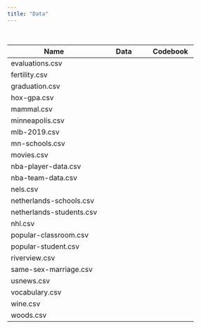 ```yaml
---
title: "Data"
---
```



<br />


<table class="table">

<thead>
<tr>
<th style="width:50%;">Name</th>
<th style="width:25%;text-align:center;">Data</th>
<th style="width:25%;text-align:center;">Codebook</th>
</tr>
</thead>


<tbody>


<tr>
<td>evaluations.csv</td>
<td align="center" style="vertical-align:middle;">
  <a href="https://raw.githubusercontent.com/zief0002/bespectacled-antelope/main/data/data/evaluations.csv">
    <span class="fas fa-file-csv" style="color: #ff2600; font-size: 20px;"></span>
  </a>
</td>
<td align="center" style="vertical-align:middle;">
  <a href="http://zief0002.github.io/bespectacled-antelope/codebooks/evaluations.html">
    <span class="fas fa-book-open" style="color: #ff2600; font-size: 20px;"></span>
  </a>
</td>
</tr>


<!-- <tr>
<td>fci-2019.csv</td>
<td align="center" style="vertical-align:middle;">
  <a href="https://raw.githubusercontent.com/zief0002/bespectacled-antelope/main/data/data/fci-2019.csv">
    <span class="fas fa-file-csv" style="color: #ff2600; font-size: 20px;"></span>
  </a>
</td>
<td align="center" style="vertical-align:middle;">
  <a href="http://zief0002.github.io/bespectacled-antelope/codebooks/fci-2019.html">
    <span class="fas fa-book-open" style="color: #ff2600; font-size: 20px;"></span>
  </a>
</td>
</tr> -->


<tr>
<td>fertility.csv</td>
<td align="center" style="vertical-align:middle;">
  <a href="https://raw.githubusercontent.com/zief0002/bespectacled-antelope/main/data/data/fertility.csv">
    <span class="fas fa-file-csv" style="color: #ff2600; font-size: 20px;"></span>
  </a>
</td>
<td align="center" style="vertical-align:middle;">
  <a href="http://zief0002.github.io/bespectacled-antelope/codebooks/fertility.html">
    <span class="fas fa-book-open" style="color: #ff2600; font-size: 20px;"></span>
  </a>
</td>
</tr>

<tr>
<td>graduation.csv</td>
<td align="center" style="vertical-align:middle;">
  <a href="https://raw.githubusercontent.com/zief0002/bespectacled-antelope/main/data/data/graduation.csv">
    <span class="fas fa-file-csv" style="color: #ff2600; font-size: 20px;"></span>
  </a>
</td>
<td align="center" style="vertical-align:middle;">
  <a href="http://zief0002.github.io/bespectacled-antelope/codebooks/graduation.html">
    <span class="fas fa-book-open" style="color: #ff2600; font-size: 20px;"></span>
  </a>
</td>
</tr>


<tr>
<td>hox-gpa.csv</td>
<td align="center" style="vertical-align:middle;">
  <a href="https://raw.githubusercontent.com/zief0002/bespectacled-antelope/main/data/data/hox-gpa.csv">
    <span class="fas fa-file-csv" style="color: #ff2600; font-size: 20px;"></span>
  </a>
</td>
<td align="center" style="vertical-align:middle;">
  <a href="http://zief0002.github.io/bespectacled-antelope/codebooks/hox-gpa.html">
    <span class="fas fa-book-open" style="color: #ff2600; font-size: 20px;"></span>
  </a>
</td>
</tr>


<tr>
<td>mammal.csv</td>
<td align="center" style="vertical-align:middle;">
  [<span class="fas fa-file-csv" style="color: #ff2600; font-size: 20px;"></span>](https://raw.githubusercontent.com/zief0002/bespectacled-antelope/main/data/data/mammal.csv)
</td>
<td align="center" style="vertical-align:middle;">
  <!--[<span class="fas fa-book-open" style="color: #ff2600; font-size: 20px;"></span>](http://zief0002.github.io/bespectacled-antelope/codebooks/mlb-2019.html)-->
</td>
</tr>

<tr>
<td>minneapolis.csv</td>
<td align="center" style="vertical-align:middle;">
  [<span class="fas fa-file-csv" style="color: #ff2600; font-size: 20px;"></span>](https://raw.githubusercontent.com/zief0002/bespectacled-antelope/main/data/data/minneapolis.csv)
</td>
<td align="center" style="vertical-align:middle;">
  [<span class="fas fa-book-open" style="color: #ff2600; font-size: 20px;"></span>](http://zief0002.github.io/bespectacled-antelope/codebooks/minneapolis.html)
</td>
</tr>

<tr>
<td>mlb-2019.csv</td>
<td align="center" style="vertical-align:middle;">
  [<span class="fas fa-file-csv" style="color: #ff2600; font-size: 20px;"></span>](https://raw.githubusercontent.com/zief0002/bespectacled-antelope/main/data/data/mlb-2019.csv)
</td>
<td align="center" style="vertical-align:middle;">
  [<span class="fas fa-book-open" style="color: #ff2600; font-size: 20px;"></span>](http://zief0002.github.io/bespectacled-antelope/codebooks/mlb-2019.html)
</td>
</tr>

<tr>
<td>mn-schools.csv</td>
<td align="center" style="vertical-align:middle;">
  <a href="https://raw.githubusercontent.com/zief0002/bespectacled-antelope/main/data/data/mn-schools.csv">
    <span class="fas fa-file-csv" style="color: #ff2600; font-size: 20px;"></span>
  </a>
</td>
<td align="center" style="vertical-align:middle;">
  <a href="http://zief0002.github.io/bespectacled-antelope/codebooks/mn-schools.html">
    <span class="fas fa-book-open" style="color: #ff2600; font-size: 20px;"></span>
  </a>
</td>
</tr>

<tr>
<td>movies.csv</td>
<td align="center" style="vertical-align:middle;">
  <a href="https://raw.githubusercontent.com/zief0002/bespectacled-antelope/main/data/data/movies.csv">
    <span class="fas fa-file-csv" style="color: #ff2600; font-size: 20px;"></span>
  </a>
</td>
<td align="center" style="vertical-align:middle;">
  <a href="http://zief0002.github.io/bespectacled-antelope/codebooks/movies.html">
    <span class="fas fa-book-open" style="color: #ff2600; font-size: 20px;"></span>
  </a>
</td>
</tr>

<tr>
<td>nba-player-data.csv</td>
<td align="center" style="vertical-align:middle;">
  <a href="https://raw.githubusercontent.com/zief0002/bespectacled-antelope/main/data/data/nba-player-data.csv">
    <span class="fas fa-file-csv" style="color: #ff2600; font-size: 20px;"></span>
  </a>
</td>
<td align="center" style="vertical-align:middle;">
  <a href="http://zief0002.github.io/bespectacled-antelope/codebooks/nba.html">
    <span class="fas fa-book-open" style="color: #ff2600; font-size: 20px;"></span>
  </a>
</td>
</tr>

<tr>
<td>nba-team-data.csv</td>
<td align="center" style="vertical-align:middle;">
  <a href="https://raw.githubusercontent.com/zief0002/bespectacled-antelope/main/data/data/nba-team-data.csv">
    <span class="fas fa-file-csv" style="color: #ff2600; font-size: 20px;"></span>
  </a>
</td>
<td align="center" style="vertical-align:middle;">
  <a href="http://zief0002.github.io/bespectacled-antelope/codebooks/nba.html">
    <span class="fas fa-book-open" style="color: #ff2600; font-size: 20px;"></span>
  </a>
</td>
</tr>


<tr>
<td>nels.csv</td>
<td align="center" style="vertical-align:middle;">
  <a href="https://raw.githubusercontent.com/zief0002/bespectacled-antelope/main/data/data/nels.csv">
    <span class="fas fa-file-csv" style="color: #ff2600; font-size: 20px;"></span>
  </a>
</td>
<td align="center" style="vertical-align:middle;">
  <a href="http://zief0002.github.io/bespectacled-antelope/codebooks/nels.html">
    <span class="fas fa-book-open" style="color: #ff2600; font-size: 20px;"></span>
  </a>
</td>
</tr>


<tr>
<td>netherlands-schools.csv</td>
<td align="center" style="vertical-align:middle;">
  <a href="https://raw.githubusercontent.com/zief0002/bespectacled-antelope/main/data/data/netherlands-schools.csv">
    <span class="fas fa-file-csv" style="color: #ff2600; font-size: 20px;"></span>
  </a>
</td>
<td align="center" style="vertical-align:middle;">
  <a href="http://zief0002.github.io/bespectacled-antelope/codebooks/netherlands.html">
    <span class="fas fa-book-open" style="color: #ff2600; font-size: 20px;"></span>
  </a>
</td>
</tr>

<tr>
<td>netherlands-students.csv</td>
<td align="center" style="vertical-align:middle;">
  <a href="https://raw.githubusercontent.com/zief0002/bespectacled-antelope/main/data/data/netherlands-students.csv">
    <span class="fas fa-file-csv" style="color: #ff2600; font-size: 20px;"></span>
  </a>
</td>
<td align="center" style="vertical-align:middle;">
  <a href="http://zief0002.github.io/bespectacled-antelope/codebooks/netherlands.html">
    <span class="fas fa-book-open" style="color: #ff2600; font-size: 20px;"></span>
  </a>
</td>
</tr>

<tr>
<td>nhl.csv</td>
<td align="center" style="vertical-align:middle;">
  <a href="https://raw.githubusercontent.com/zief0002/bespectacled-antelope/main/data/data/nhl.csv">
    <span class="fas fa-file-csv" style="color: #ff2600; font-size: 20px;"></span>
  </a>
</td>
<td align="center" style="vertical-align:middle;">
  <a href="http://zief0002.github.io/bespectacled-antelope/codebooks/nhl.html">
    <span class="fas fa-book-open" style="color: #ff2600; font-size: 20px;"></span>
  </a>
</td>
</tr>

<tr>
<td>popular-classroom.csv</td>
<td align="center" style="vertical-align:middle;">
  <a href="https://raw.githubusercontent.com/zief0002/bespectacled-antelope/main/data/data/popular-classroom.csv">
    <span class="fas fa-file-csv" style="color: #ff2600; font-size: 20px;"></span>
  </a>
</td>
<td align="center" style="vertical-align:middle;">
  <a href="http://zief0002.github.io/bespectacled-antelope/codebooks/popular.html">
    <span class="fas fa-book-open" style="color: #ff2600; font-size: 20px;"></span>
  </a>
</td>
</tr>

<tr>
<td>popular-student.csv</td>
<td align="center" style="vertical-align:middle;">
  <a href="https://raw.githubusercontent.com/zief0002/bespectacled-antelope/main/data/data/popular-student.csv">
    <span class="fas fa-file-csv" style="color: #ff2600; font-size: 20px;"></span>
  </a>
</td>
<td align="center" style="vertical-align:middle;">
  <a href="http://zief0002.github.io/bespectacled-antelope/codebooks/popular.html">
    <span class="fas fa-book-open" style="color: #ff2600; font-size: 20px;"></span>
  </a>
</td>
</tr>

<!-- <tr> -->
<!-- <td>risky-behavior.csv</td> -->
<!-- <td align="center" style="vertical-align:middle;"> -->
<!--   <a href="https://raw.githubusercontent.com/zief0002/bespectacled-antelope/main/data/data/risky-behavior.csv"> -->
<!--     <span class="fas fa-file-csv" style="color: #ff2600; font-size: 20px;"></span> -->
<!--   </a> -->
<!-- </td> -->
<!-- <td align="center" style="vertical-align:middle;"> -->
<!--   <span class="fas fa-book-open" style="color: #f1f1f1; font-size: 20px;"></span> -->
<!-- </td> -->
<!-- </tr> -->


<tr>
<td>riverview.csv</td>
<td align="center" style="vertical-align:middle;">
  <a href="https://raw.githubusercontent.com/zief0002/bespectacled-antelope/main/data/data/riverview.csv">
    <span class="fas fa-file-csv" style="color: #ff2600; font-size: 20px;"></span>
  </a>
</td>
<td align="center" style="vertical-align:middle;">
  <a href="http://zief0002.github.io/bespectacled-antelope/codebooks/riverview.html">
    <span class="fas fa-book-open" style="color: #ff2600; font-size: 20px;"></span>
  </a>
</td>
</tr>

<tr>
<td>same-sex-marriage.csv</td>
<td align="center" style="vertical-align:middle;">
  <a href="https://raw.githubusercontent.com/zief0002/bespectacled-antelope/main/data/data/same-sex-marriage.csv">
    <span class="fas fa-file-csv" style="color: #ff2600; font-size: 20px;"></span>
  </a>
</td>
<td align="center" style="vertical-align:middle;">
  <a href="http://zief0002.github.io/bespectacled-antelope/codebooks/same-sex-marriage.html">
    <span class="fas fa-book-open" style="color: #ff2600; font-size: 20px;"></span>
  </a>
</td>
</tr>

<!-- <tr> -->
<!-- <td>stop-and-frisk.csv</td> -->
<!-- <td align="center" style="vertical-align:middle;"> -->
<!--   <a href="https://raw.githubusercontent.com/zief0002/bespectacled-antelope/main/data/data/stop-and-frisk.csv"> -->
<!--     <span class="fas fa-file-csv" style="color: #ff2600; font-size: 20px;"></span> -->
<!--   </a> -->
<!-- </td> -->
<!-- <td align="center" style="vertical-align:middle;"> -->
<!--   <span class="fas fa-book-open" style="color: #f1f1f1; font-size: 20px;"></span> -->
<!-- </td> -->
<!-- </tr> -->


<tr>
<td>usnews.csv</td>
<td align="center" style="vertical-align:middle;">
  <a href="https://raw.githubusercontent.com/zief0002/bespectacled-antelope/main/data/data/usnews.csv">
    <span class="fas fa-file-csv" style="color: #ff2600; font-size: 20px;"></span>
  </a>
</td>
<td align="center" style="vertical-align:middle;">
  <a href="http://zief0002.github.io/bespectacled-antelope/codebooks/usnews.html">
    <span class="fas fa-book-open" style="color: #ff2600; font-size: 20px;"></span>
  </a>
</td>
</tr>


<tr>
<td>vocabulary.csv</td>
<td align="center" style="vertical-align:middle;">
  <a href="https://raw.githubusercontent.com/zief0002/bespectacled-antelope/main/data/data/vocabulary.csv">
    <span class="fas fa-file-csv" style="color: #ff2600; font-size: 20px;"></span>
  </a>
</td>
<td align="center" style="vertical-align:middle;">
  <a href="http://zief0002.github.io/bespectacled-antelope/codebooks/vocabulary.html">
    <span class="fas fa-book-open" style="color: #ff2600; font-size: 20px;"></span>
  </a>
</td>
</tr>

<tr>
<td>wine.csv</td>
<td align="center" style="vertical-align:middle;">
  <a href="https://raw.githubusercontent.com/zief0002/bespectacled-antelope/main/data/data/wine.csv">
    <span class="fas fa-file-csv" style="color: #ff2600; font-size: 20px;"></span>
  </a>
</td>
<td align="center" style="vertical-align:middle;">
  <a href="http://zief0002.github.io/bespectacled-antelope/codebooks/wine.html">
    <span class="fas fa-book-open" style="color: #ff2600; font-size: 20px;"></span>
  </a>
</td>
</tr>


<tr>
<td>woods.csv</td>
<td align="center" style="vertical-align:middle;">
  <a href="https://raw.githubusercontent.com/zief0002/bespectacled-antelope/main/data/woods.csv">
    <span class="fas fa-file-csv" style="color: #ff2600; font-size: 20px;"></span>
  </a>
</td>
<td align="center" style="vertical-align:middle;">
  <a href="http://zief0002.github.io/bespectacled-antelope/codebooks/woods.html">
    <span class="fas fa-book-open" style="color: #ff2600; font-size: 20px;"></span>
  </a>
</td>
</tr>







</tbody>
</table>




